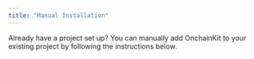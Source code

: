 ```yaml
---
title: "Manual Installation"
---
```



Already have a project set up? You can manually add OnchainKit to your existing project by following the instructions below.

<InstallationOptions />
